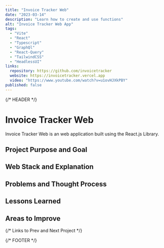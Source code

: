 ```yaml
---
title: "Invoice Tracker Web"
date: "2023-03-14"
description: "Learn how to create and use functions"
alt: "Invoice Tracker Web App"
tags:
  - "Vite"
  - "React"
  - "Typescript"
  - "GraphQl"
  - "React-Query"
  - "TailwindCSS"
  - "HeadlessUI"
links:
  repository: https://github.com/invoicetracker
  website: https://invoicetracker.vercel.app
  video: "https://www.youtube.com/watch?v=u1ovHJXkPBY"
published: false
---
```


{/* HEADER */}

# Invoice Tracker Web

Invoice Tracker Web is an web application built using the React.js Library.

## Project Purpose and Goal

## Web Stack and Explanation

## Problems and Thought Process

## Lessons Learned

## Areas to Improve

{/* Links to Prev and Next Project */}

{/* FOOTER */}
